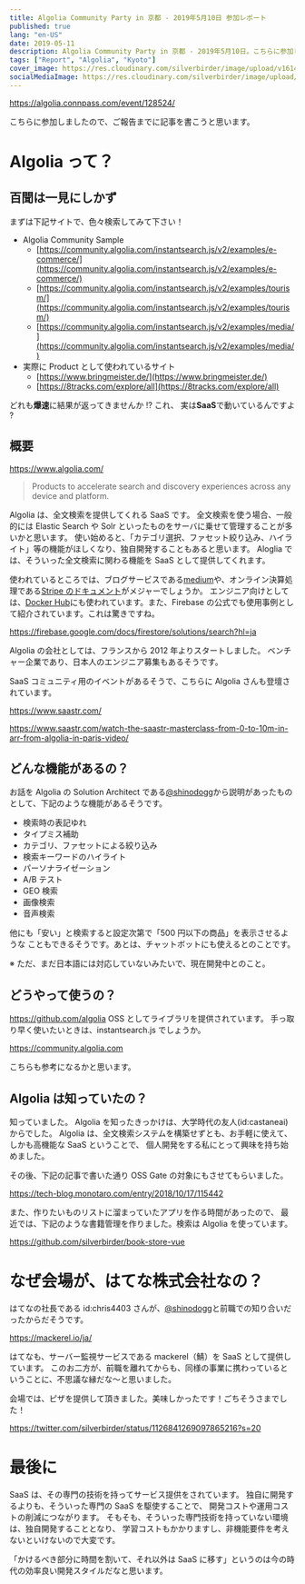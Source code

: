 ```yaml
---
title: Algolia Community Party in 京都 - 2019年5月10日 参加レポート
published: true
lang: "en-US"
date: 2019-05-11
description: Algolia Community Party in 京都 - 2019年5月10日。こちらに参加しましたので、ご報告までに記事を書こうと思います。
tags: ["Report", "Algolia", "Kyoto"]
cover_image: https://res.cloudinary.com/silverbirder/image/upload/v1614431407/silver-birder.github.io/blog/Algolia_Community_Party_in_Kyoto_2019_5_10.png
socialMediaImage: https://res.cloudinary.com/silverbirder/image/upload/v1614431407/silver-birder.github.io/blog/Algolia_Community_Party_in_Kyoto_2019_5_10.png
---
```


https://algolia.connpass.com/event/128524/

こちらに参加しましたので、ご報告までに記事を書こうと思います。

# Algolia って？

## 百聞は一見にしかず

まずは下記サイトで、色々検索してみて下さい！

- Algolia Community Sample
  - [https://community.algolia.com/instantsearch.js/v2/examples/e-commerce/](https://community.algolia.com/instantsearch.js/v2/examples/e-commerce/)
  - [https://community.algolia.com/instantsearch.js/v2/examples/tourism/](https://community.algolia.com/instantsearch.js/v2/examples/tourism/)
  - [https://community.algolia.com/instantsearch.js/v2/examples/media/](https://community.algolia.com/instantsearch.js/v2/examples/media/)
- 実際に Product として使われているサイト
  - [https://www.bringmeister.de/](https://www.bringmeister.de/)
  - [https://8tracks.com/explore/all](https://8tracks.com/explore/all)

どれも**爆速**に結果が返ってきませんか !?
これ、 実は**SaaS**で動いているんですよ ?

## 概要

https://www.algolia.com/

> Products to accelerate search and discovery experiences across any device and platform.

Algolia は、全文検索を提供してくれる SaaS です。
全文検索を使う場合、一般的には Elastic Search や Solr といったものをサーバに乗せて管理することが多いかと思います。
使い始めると、「カテゴリ選択、ファセット絞り込み、ハイライト」等の機能がほしくなり、独自開発することもあると思います。
Aloglia では、そういった全文検索に関わる機能を SaaS として提供してくれます。

使われているところでは、ブログサービスである[medium](https://medium.com/)や、オンライン決算処理である[Stripe のドキュメント](https://stripe.com/docs/api)がメジャーでしょうか。
エンジニア向けとしては、[Docker Hub](https://hub.docker.com/)にも使われています。また、Firebase の公式でも使用事例として紹介されています。これは驚きですね。

https://firebase.google.com/docs/firestore/solutions/search?hl=ja

Algolia の会社としては、フランスから 2012 年よりスタートしました。
ベンチャー企業であり、日本人のエンジニア募集もあるそうです。

SaaS コミュニティ用のイベントがあるそうで、こちらに Algolia さんも登壇されています。

https://www.saastr.com/

https://www.saastr.com/watch-the-saastr-masterclass-from-0-to-10m-in-arr-from-algolia-in-paris-video/

## どんな機能があるの？

お話を Algolia の Solution Architect である[@shinodogg](https://twitter.com/shinodogg)から説明があったものとして、下記のような機能があるそうです。

- 検索時の表記ゆれ
- タイプミス補助
- カテゴリ、ファセットによる絞り込み
- 検索キーワードのハイライト
- パーソナライゼーション
- A/B テスト
- GEO 検索
- 画像検索
- 音声検索

他にも「安い」と検索すると設定次第で「500 円以下の商品」を表示させるような
こともできるそうです。あとは、チャットボットにも使えるとのことです。

※ ただ、まだ日本語には対応していないみたいで、現在開発中とのこと。

## どうやって使うの？

https://github.com/algolia
OSS としてライブラリを提供されています。
手っ取り早く使いたいときは、instantsearch.js でしょうか。

https://community.algolia.com

こちらも参考になるかと思います。

## Algolia は知っていたの？

知っていました。
Algolia を知ったきっかけは、大学時代の友人(id:castaneai)からでした。
Algolia は、全文検索システムを構築せずとも、お手軽に使えて、しかも高機能な SaaS ということで、
個人開発をする私にとって興味を持ち始めました。

その後、下記の記事で書いた通り OSS Gate の対象にもさせてもらいました。

https://tech-blog.monotaro.com/entry/2018/10/17/115442

また、作りたいものリストに溜まっていたアプリを作る時間があったので、
最近では、下記のような書籍管理を作りました。検索は Algolia を使っています。

https://github.com/silverbirder/book-store-vue

# なぜ会場が、はてな株式会社なの？

はてなの社長である id:chris4403 さんが、[@shinodogg](https://twitter.com/shinodogg)と前職での知り合いだったからだそうです。

https://mackerel.io/ja/

はてなも、サーバー監視サービスである mackerel（鯖）を SaaS として提供しています。
このお二方が、前職を離れてからも、同様の事業に携わっているということに、不思議な縁だな〜と思いました。

会場では、ピザを提供して頂きました。美味しかったです！ごちそうさまでした！

https://twitter.com/silverbirder/status/1126841269097865216?s=20

# 最後に

SaaS は、その専門の技術を持ってサービス提供をされています。
独自に開発するよりも、そういった専門の SaaS を駆使することで、
開発コストや運用コストの削減につながります。
そもそも、そういった専門技術を持っていない環境は、独自開発することとなり、
学習コストもかかりますし、非機能要件を考えないといけないので大変です。

「かけるべき部分に時間を割いて、それ以外は SaaS に移す」というのは今の時代の効率良い開発スタイルだなと思います。
